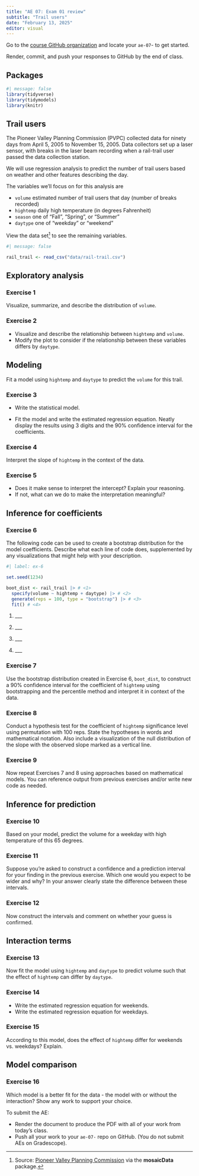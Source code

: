```yaml
---
title: "AE 07: Exam 01 review"
subtitle: "Trail users"
date: "February 13, 2025"
editor: visual
---
```


::: callout-important
Go to the [course GitHub organization](https://github.com/sta210-sp25) and locate your `ae-07`- to get started.

Render, commit, and push your responses to GitHub by the end of class.
:::

## Packages

```r
#| message: false
library(tidyverse)
library(tidymodels)
library(knitr)
```

## Trail users

The Pioneer Valley Planning Commission (PVPC) collected data for ninety days from April 5, 2005 to November 15, 2005. Data collectors set up a laser sensor, with breaks in the laser beam recording when a rail-trail user passed the data collection station.

We will use regression analysis to predict the number of trail users based on weather and other features describing the day.

The variables we'll focus on for this analysis are

-   `volume` estimated number of trail users that day (number of breaks recorded)
-   `hightemp` daily high temperature (in degrees Fahrenheit)
-   `season` one of "Fall", "Spring", or "Summer"
-   `daytype` one of "weekday" or "weekend"

View the data set[^1] to see the remaining variables.

[^1]: Source: [Pioneer Valley Planning Commission](http://www.fvgreenway.org/pdfs/Northampton-Bikepath-Volume-Counts%20_05_LTA.pdf) via the **mosaicData** package.

```r
#| message: false

rail_trail <- read_csv("data/rail-trail.csv")
```

## Exploratory analysis

### Exercise 1

Visualize, summarize, and describe the distribution of `volume`.

### Exercise 2

-   Visualize and describe the relationship between `hightemp` and `volume`.
-   Modify the plot to consider if the relationship between these variables differs by `daytype`.

## Modeling

Fit a model using `hightemp` and `daytype` to predict the `volume` for this trail.

### Exercise 3

-   Write the statistical model.

-   Fit the model and write the estimated regression equation. Neatly display the results using 3 digits and the 90% confidence interval for the coefficients.

### Exercise 4

Interpret the slope of `hightemp` in the context of the data.

### Exercise 5

-   Does it make sense to interpret the intercept? Explain your reasoning.
-   If not, what can we do to make the interpretation meaningful?

## Inference for coefficients

### Exercise 6

The following code can be used to create a bootstrap distribution for the model coefficients. Describe what each line of code does, supplemented by any visualizations that might help with your description.

```r
#| label: ex-6

set.seed(1234)

boot_dist <- rail_trail |> # <1>
  specify(volume ~ hightemp + daytype) |> # <2>
  generate(reps = 100, type = "bootstrap") |> # <3>
  fit() # <4>
```

1.  \_\_\_

2.  \_\_\_

3.  \_\_\_

4.  \_\_\_

### Exercise 7

Use the bootstrap distribution created in Exercise 6, `boot_dist`, to construct a 90% confidence interval for the coefficient of `hightemp` using bootstrapping and the percentile method and interpret it in context of the data.

### Exercise 8

Conduct a hypothesis test for the coefficient of `hightemp` significance level using permutation with 100 reps. State the hypotheses in words and mathematical notation. Also include a visualization of the null distribution of the slope with the observed slope marked as a vertical line.

### Exercise 9

Now repeat Exercises 7 and 8 using approaches based on mathematical models. You can reference output from previous exercises and/or write new code as needed.

## Inference for prediction

### Exercise 10

Based on your model, predict the volume for a weekday with high temperature of this 65 degrees.

### Exercise 11

Suppose you're asked to construct a confidence and a prediction interval for your finding in the previous exercise. Which one would you expect to be wider and why? In your answer clearly state the difference between these intervals.

### Exercise 12

Now construct the intervals and comment on whether your guess is confirmed.

## Interaction terms

### Exercise 13

Now fit the model using `hightemp` and `daytype` to predict volume such that the effect of `hightemp` can differ by `daytype`.

### Exercise 14

-   Write the estimated regression equation for weekends.
-   Write the estimated regression equation for weekdays.

### Exercise 15

According to this model, does the effect of `hightemp` differ for weekends vs. weekdays? Explain.

## Model comparison

### Exercise 16

Which model is a better fit for the data - the model with or without the interaction? Show any work to support your choice.

::: callout-important
To submit the AE:

-   Render the document to produce the PDF with all of your work from today's class.
-   Push all your work to your `ae-07-` repo on GitHub. (You do not submit AEs on Gradescope).
:::
